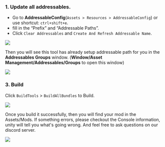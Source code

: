 ### 1. Update all addressables.

* Go to **AddressableConfig**(`Assets > Resources > AddressableConfig`) or use shortcut: `ctrl+shift+e`.
* fill in the “Prefix” and “Addressable Paths”.
* Click `Clear Addressables` and `Create And Refresh Addressable Name`.

![](./images/build/addressable.png)

Then you will see this tool has already setup addressable path for you in the **Addressables Groups** window. (**Window/Asset Management/Addressables/Groups** to open this window)

![](./images/build/addressables-list.png)

### 3. Build

Click `BuildTools` > `BuildAllBundles` to Build.

![](./images/build/buildTool.png)

Once you build it successfully,  then you will find your mod in the Assets/Mods. If something errors, please checkout the Console information, unity will tell you what's going wrong. And feel free to ask questions on our discord server.

![](./images/build/validate.png)
